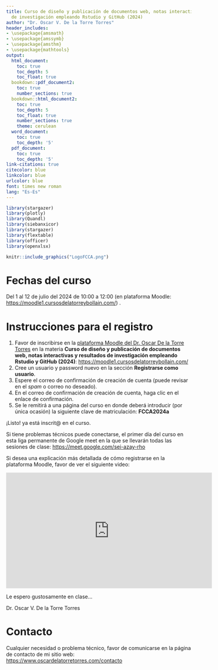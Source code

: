 ```yaml
---
title: Curso de diseño y publicación de documentos web, notas interactivas y resultados
  de investigación empleando Rstudio y GitHub (2024)
author: "Dr. Oscar V. De la Torre Torres"
header_includes:
- \usepackage{amsmath}
- \usepackage{amssymb}
- \usepackage{amsthm}
- \usepackage{mathtools}
output:
  html_document:
    toc: true
    toc_depth: 5
    toc_float: true
  bookdown::pdf_document2:
    toc: true
    number_sections: true
  bookdown::html_document2:
    toc: true
    toc_depth: 5
    toc_float: true
    number_sections: true
    theme: cerulean
  word_document:
    toc: true
    toc_depth: '5'
  pdf_document:
    toc: true
    toc_depth: '5'
link-citations: true
citecolor: blue
linkcolor: blue
urlcolor: blue
font: times new roman
lang: "Es-Es"
---
```


```r
library(stargazer)
library(plotly)
library(Quandl)
library(siebanxicor)
library(stargazer)
library(flextable)
library(officer)
library(openxlsx)
```

```r
knitr::include_graphics("LogoFCCA.png")
```

# Fechas del curso

 Del 1 al 12 de julio del 2024 de 10:00 a 12:00 (en plataforma Moodle: [https://moodle1.cursosdelatorreybollain.com/](https://moodle1.cursosdelatorreybollain.com/))    .

# Instrucciones para el registro

1. Favor de inscribirse en la [plataforma Moodle del Dr. Oscar De la Torre Torres](https://137.184.4.236/) en la materia **Curso de diseño y publicación de documentos web, notas interactivas y resultados de investigación empleando Rstudio y GitHub (2024)**:   [https://moodle1.cursosdelatorreybollain.com/](https://moodle1.cursosdelatorreybollain.com/)
2. Cree un usuario y password nuevo en la sección **Registrarse como usuario**.
3. Espere el correo de confirmación de creación de cuenta (puede revisar en el *spam* o correo no deseado).
4. En el correo de confirmación de creación de cuenta, haga clic en el enlace de confirmación.
5. Se le remitirá a una página del curso en donde deberá introducir (por única ocasión) la siguiente clave de matriculación: **FCCA2024a**

¡Listo! ya está inscrit@ en el curso.

Si tiene problemas técnicos puede conectarse, el primer día del curso en esta liga permanente de Google meet en la que se llevarán todas las sesiones de clase:
[https://meet.google.com/sei-azay-rho](https://meet.google.com/sei-azay-rho)

Si desea una explicación más detallada de cómo registrarse en la plataforma Moodle, favor de ver el siguiente video:

<iframe width="560" height="315" src="https://www.youtube.com/embed/6uaow6eXjVA?si=WxUoX57VZNbU0uFB" title="YouTube video player" frameborder="0" allow="accelerometer; autoplay; clipboard-write; encrypted-media; gyroscope; picture-in-picture; web-share" referrerpolicy="strict-origin-when-cross-origin" allowfullscreen></iframe>

Le espero gustosamente en clase...

Dr. Oscar V. De la Torre Torres

# Contacto

Cualquier necesidad o problema técnico, favor de comunicarse en la página de contacto de mi sitio web: [https://www.oscardelatorretorres.com/contacto](https://www.oscardelatorretorres.com/contacto)